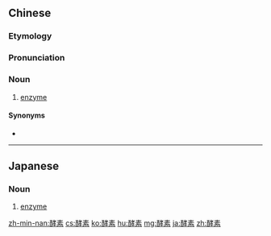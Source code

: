 ==Chinese==
{{zh-forms}}

===Etymology===
{{rfe|zh}}

===Pronunciation===
{{zh-pron
|m=酵sù
|c=gaau3 sou3,haau1 sou3,haau3 sou3
|mn=kàⁿ-sò͘
|cat=n
}}

===Noun===
{{zh-noun}}

# {{lb|zh|biochemistry|dated}} [[enzyme]]

====Synonyms====
* {{zh-l|酶}}

----

==Japanese==
{{ja-kanjitab|こう|そ|yomi=on}}

===Noun===
{{ja-noun|こうそ}}

# [[enzyme]]
#: {{ja-usex|酵素活性が高まる|こうそ かっせい が たかまる|enzyme activity increases}}

[[zh-min-nan:酵素]]
[[cs:酵素]]
[[ko:酵素]]
[[hu:酵素]]
[[mg:酵素]]
[[ja:酵素]]
[[zh:酵素]]